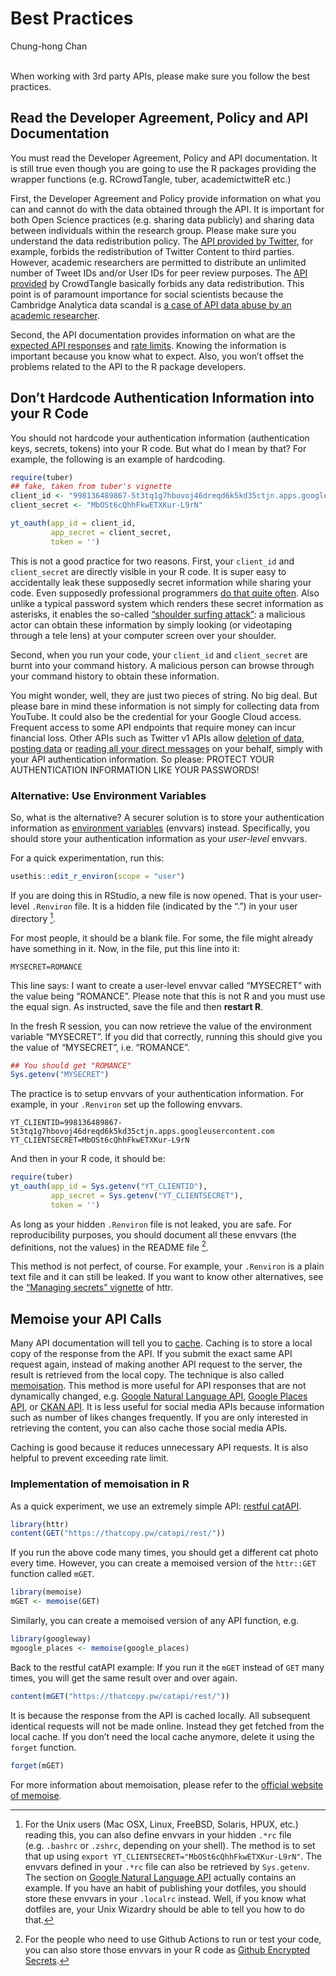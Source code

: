 # Best Practices
<chauthors>Chung-hong Chan</chauthors>
<br><br>

When working with 3rd party APIs, please make sure you follow the best practices.

## Read the Developer Agreement, Policy and API Documentation

You must read the Developer Agreement, Policy and API documentation. It is still true even though you are going to use the R packages providing the wrapper functions (e.g. RCrowdTangle, tuber, academictwitteR etc.)

First, the Developer Agreement and Policy provide information on what you can and cannot do with the data obtained through the API. It is important for both Open Science practices (e.g. sharing data publicly) and sharing data between individuals within the research group. Please make sure you understand the data redistribution policy. The [API provided by Twitter](https://developer.twitter.com/en/developer-terms/agreement-and-policy), for example, forbids the redistribution of Twitter Content to third parties. However, academic researchers are permitted to distribute an unlimited number of Tweet IDs and/or User IDs for peer review purposes. The [API provided](https://www.crowdtangle.com/eu-terms) by CrowdTangle basically forbids any data redistribution. This point is of paramount importance for social scientists because the Cambridge Analytica data scandal is [a case of API data abuse by an academic researcher](https://www.theguardian.com/news/2018/mar/17/cambridge-analytica-facebook-influence-us-election).

Second, the API documentation provides information on what are the [expected API responses](https://developer.twitter.com/en/docs/twitter-api/tweets/search/api-reference/get-tweets-search-all) and [rate limits](https://developer.twitter.com/en/docs/twitter-api/rate-limits). Knowing the information is important because you know what to expect. Also, you won't offset the problems related to the API to the R package developers.

## Don't Hardcode Authentication Information into your R Code

You should not hardcode your authentication information (authentication keys, secrets, tokens) into your R code. But what do I mean by that? For example, the following is an example of hardcoding.

```r
require(tuber)
## fake, taken from tuber's vignette
client_id <- "998136489867-5t3tq1g7hbovoj46dreqd6k5kd35ctjn.apps.googleusercontent.com"
client_secret <- "MbOSt6cQhhFkwETXKur-L9rN"

yt_oauth(app_id = client_id,
         app_secret = client_secret,
         token = '')
```

This is not a good practice for two reasons. First, your `client_id` and `client_secret` are directly visible in your R code. It is super easy to accidentally leak these supposedly secret information while sharing your code. Even supposedly professional programmers [do that quite often](https://github.com/search?p=1&q=client_secret&type=Code). Also unlike a typical password system which renders these secret information as asterisks, it enables the so-called ["shoulder surfing attack"](https://en.wikipedia.org/wiki/Shoulder_surfing_(computer_security)): a malicious actor can obtain these information by simply looking (or videotaping through a tele lens) at your computer screen over your shoulder.

Second, when you run your code, your `client_id` and `client_secret` are burnt into your command history. A malicious person can browse through your command history to obtain these information.

You might wonder, well, they are just two pieces of string. No big deal. But please bare in mind these information is not simply for collecting data from YouTube. It could also be the credential for your Google Cloud access. Frequent access to some API endpoints that require money can incur financial loss. Other APIs such as Twitter v1 APIs allow [deletion of data](https://developer.twitter.com/en/docs/twitter-api/v1/tweets/post-and-engage/api-reference/post-statuses-destroy-id), [posting data](https://developer.twitter.com/en/docs/twitter-api/v1/tweets/post-and-engage/api-reference/post-statuses-update) or [reading all your direct messages](https://developer.twitter.com/en/docs/twitter-api/v1/direct-messages/api-features) on your behalf, simply with your API authentication information. So please: PROTECT YOUR AUTHENTICATION INFORMATION LIKE YOUR PASSWORDS!

### Alternative: Use Environment Variables

So, what is the alternative? A securer solution is to store your authentication information as [environment variables](https://stat.ethz.ch/R-manual/R-devel/library/base/html/Startup.html) (envvars) instead. Specifically, you should store your authentication information as your *user-level* envvars.

For a quick experimentation, run this:

```r
usethis::edit_r_environ(scope = "user")
```

If you are doing this in RStudio, a new file is now opened. That is your user-level `.Renviron` file. It is a hidden file (indicated by the ".") in your user directory [^1].

For most people, it should be a blank file. For some, the file might already have something in it. Now, in the file, put this line into it:

```
MYSECRET=ROMANCE
```

This line says: I want to create a user-level envvar called "MYSECRET" with the value being "ROMANCE". Please note that this is not R and you must use the equal sign. As instructed, save the file and then **restart R**.

In the fresh R session, you can now retrieve the value of the environment variable "MYSECRET". If you did that correctly, running this should give you the value of "MYSECRET", i.e. "ROMANCE".

```r
## You should get "ROMANCE"
Sys.getenv("MYSECRET")
```

The practice is to setup envvars of your authentication information. For example, in your `.Renviron` set up the following envvars.

```
YT_CLIENTID=998136489867-5t3tq1g7hbovoj46dreqd6k5kd35ctjn.apps.googleusercontent.com
YT_CLIENTSECRET=MbOSt6cQhhFkwETXKur-L9rN
```

And then in your R code, it should be:

```r
require(tuber)
yt_oauth(app_id = Sys.getenv("YT_CLIENTID"),
         app_secret = Sys.getenv("YT_CLIENTSECRET"),
         token = '')
```

As long as your hidden `.Renviron` file is not leaked, you are safe. For reproducibility purposes, you should document all these envvars (the definitions, not the values) in the README file [^2].

This method is not perfect, of course. For example, your `.Renviron` is a plain text file and it can still be leaked. If you want to know other alternatives, see the ["Managing secrets" vignette](https://httr.r-lib.org/articles/secrets.html) of httr.

## Memoise your API Calls

Many API documentation will tell you to [cache](https://developer.twitter.com/en/docs/twitter-api/rate-limits). Caching is to store a local copy of the response from the API. If you submit the exact same API request again, instead of making another API request to the server, the result is retrieved from the local copy. The technique is also called [memoisation](https://en.wikipedia.org/wiki/Memoization). This method is more useful for API responses that are not dynamically changed, e.g. [Google Natural Language API](#google-natural-language-api), [Google Places API](#google-places-api), or [CKAN API](#ckan-api). It is less useful for social media APIs because information such as number of likes changes frequently. If you are only interested in retrieving the content, you can also cache those social media APIs.

Caching is good because it reduces unnecessary API requests. It is also helpful to prevent exceeding rate limit.

### Implementation of memoisation in R

As a quick experiment, we use an extremely simple API: [restful catAPI ](https://thatcopy.pw/catapi/rest/).

```r
library(httr)
content(GET("https://thatcopy.pw/catapi/rest/"))
```

If you run the above code many times, you should get a different cat photo every time. However, you can create a memoised version of the `httr::GET` function called `mGET`. 

```r
library(memoise)
mGET <- memoise(GET)
```

Similarly, you can create a memoised version of any API function, e.g.

```r
library(googleway)
mgoogle_places <- memoise(google_places)
```

Back to the restful catAPI example: If you run it the `mGET` instead of `GET` many times, you will get the same result over and over again.

```r
content(mGET("https://thatcopy.pw/catapi/rest/"))
```

It is because the response from the API is cached locally. All subsequent identical requests will not be made online. Instead they get fetched from the local cache. If you don't need the local cache anymore, delete it using the `forget` function.

```r
forget(mGET)
```

For more information about memoisation, please refer to the [official website of memoise](https://memoise.r-lib.org/index.html).

[^1]: For the Unix users (Mac OSX, Linux, FreeBSD, Solaris, HPUX, etc.) reading this, you can also define envvars in your hidden `.*rc` file (e.g. `.bashrc` or `.zshrc`, depending on your shell). The method is to set that up using `export YT_CLIENTSECRET="MbOSt6cQhhFkwETXKur-L9rN"`. The envvars defined in your `.*rc` file can also be retrieved by `Sys.getenv`. The section on [Google Natural Language API](#google-natural-language-api) actually contains an example. If you have an habit of publishing your dotfiles, you should store these envvars in your `.localrc` instead. Well, if you know what dotfiles are, your Unix Wizardry should be able to tell you how to do that.

[^2]: For the people who need to use Github Actions to run or test your code, you can also store those envvars in your R code as [Github Encrypted Secrets](https://docs.github.com/en/actions/security-guides/encrypted-secrets).
